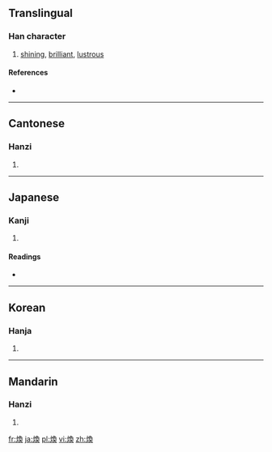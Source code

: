 {{also|烉|焕}}
==Translingual==

===Han character===
{{Han char|rn=86|rad=火|as=09|sn=13|four=9783<sub>4</sub>|canj=火弓月大 (FNBK)}}

# [[shining]], [[brilliant]], [[lustrous]]

====References====
* {{Han ref|kx=0677.330|dkj=19224|dj=1089.010|hdz=32219.051|uh=7165|ud=29029|bh=B7D8|bd=47064}}

----

==Cantonese==

===Hanzi===
{{yue-hanzi|jyut=|y=wun6|sim=焕}}

# {{defn|Cantonese}}

----

==Japanese==

===Kanji===
{{ja-kanji|grade=|rs=火09}}

# {{defn|Japanese}}

====Readings====
* {{ja-readings|on=[[かん]] (kan)|kun=[[あきらか]] (akiraka)}}

----

==Korean==

===Hanja===
{{ko-hanja|hangeul=환|eumhun=|rv=hwan|mr=hwan|y=hwan}}

# {{defn|Korean}}

----

==Mandarin==

===Hanzi===
{{cmn-hanzi|sim=焕|pin=[[huàn]] ([[huan4]])|wg=huan<sup>4</sup>}}

# {{defn|Mandarin}}

[[fr:煥]]
[[ja:煥]]
[[pl:煥]]
[[vi:煥]]
[[zh:煥]]